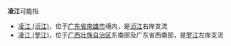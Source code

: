 '''凌江'''可能指
*[[凌江_(浈江)|凌江 (浈江)]]，位于[[广东省|广东省]][[南雄市|南雄市]]境内，是[[浈江|浈江]]右岸支流
*[[凌江_(罗江)|凌江 (罗江)]]，位于[[广西壮族自治区|广西壮族自治区]]东南部及广东省西南部，是[[罗江_(鉴江支流)|罗江]]左岸支流


{{Disambig|L|cat=二字中国地名消歧义}}